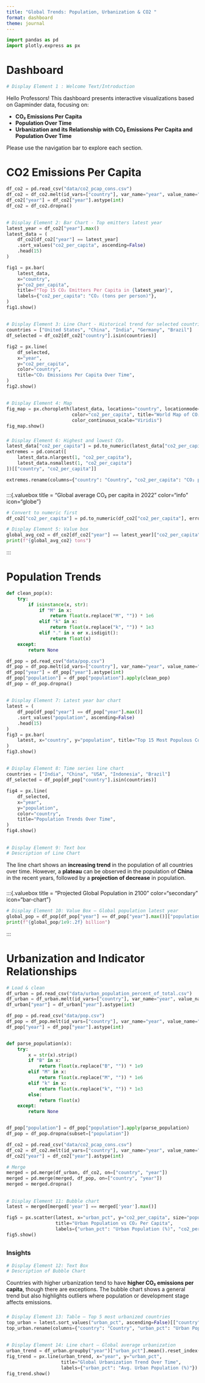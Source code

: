 ```yaml
---
title: "Global Trends: Population, Urbanization & CO2 "
format: dashboard
theme: journal
---
```


```python
import pandas as pd
import plotly.express as px
```

# Dashboard

```python
# Display Element 1 : Welcome Text/Introduction
```

Hello Professors!
This dashboard presents interactive visualizations based on Gapminder data, focusing on:

- **CO₂ Emissions Per Capita**
- **Population Over Time**
- **Urbanization and its Relationship with CO₂ Emissions Per Capita and Population Over Time**

Please use the navigation bar to explore each section.

# CO2 Emissions Per Capita

```python
df_co2 = pd.read_csv("data/co2_pcap_cons.csv")
df_co2 = df_co2.melt(id_vars=["country"], var_name="year", value_name="co2_per_capita")
df_co2["year"] = df_co2["year"].astype(int)
df_co2 = df_co2.dropna()
```

## {height="35%"}

```python
# Display Element 2: Bar Chart - Top emitters latest year
latest_year = df_co2["year"].max()
latest_data = (
    df_co2[df_co2["year"] == latest_year]
    .sort_values("co2_per_capita", ascending=False)
    .head(15)
)

fig1 = px.bar(
    latest_data,
    x="country",
    y="co2_per_capita",
    title=f"Top 15 CO₂ Emitters Per Capita in {latest_year}",
    labels={"co2_per_capita": "CO₂ (tons per person)"},
)
fig1.show()
```

## {height="35%"}

```python
# Display Element 3: Line Chart - Historical trend for selected countries
countries = ["United States", "China", "India", "Germany", "Brazil"]
df_selected = df_co2[df_co2["country"].isin(countries)]

fig2 = px.line(
    df_selected,
    x="year",
    y="co2_per_capita",
    color="country",
    title="CO₂ Emissions Per Capita Over Time",
)
fig2.show()
```

## {height="30%"}

### {width="40%"}
```python
# Display Element 4: Map
fig_map = px.choropleth(latest_data, locations="country", locationmode="country names",
                        color="co2_per_capita", title="World Map of CO₂ Per Capita",
                        color_continuous_scale="Viridis")
fig_map.show()
```

### {width="35%"}
```python
# Display Element 6: Highest and lowest CO₂
latest_data["co2_per_capita"] = pd.to_numeric(latest_data["co2_per_capita"], errors="coerce")
extremes = pd.concat([
    latest_data.nlargest(1, "co2_per_capita"),
    latest_data.nsmallest(1, "co2_per_capita")
])[["country", "co2_per_capita"]]

extremes.rename(columns={"country": "Country", "co2_per_capita": "CO₂ per Capita"}).reset_index(drop=True)
```

### {width="25%"}
:::{.valuebox title = "Global average CO₂ per capita in 2022" color="info" icon="globe"}
```python
# Convert to numeric first
df_co2["co2_per_capita"] = pd.to_numeric(df_co2["co2_per_capita"], errors="coerce")

# Display Element 5: Value box
global_avg_co2 = df_co2[df_co2["year"] == latest_year]["co2_per_capita"].mean().round(2)
print(f"{global_avg_co2} tons")
```

:::

# Population Trends

```python
def clean_pop(x):
    try:
        if isinstance(x, str):
            if "M" in x:
                return float(x.replace("M", "")) * 1e6
            elif "k" in x:
                return float(x.replace("k", "")) * 1e3
            elif "." in x or x.isdigit():
                return float(x)
    except:
        return None
```

```python
df_pop = pd.read_csv("data/pop.csv")
df_pop = df_pop.melt(id_vars=["country"], var_name="year", value_name="population")
df_pop["year"] = df_pop["year"].astype(int)
df_pop["population"] = df_pop["population"].apply(clean_pop)
df_pop = df_pop.dropna()
```

##
```python
# Display Element 7: Latest year bar chart
latest = (
    df_pop[df_pop["year"] == df_pop["year"].max()]
    .sort_values("population", ascending=False)
    .head(15)
)
fig3 = px.bar(
    latest, x="country", y="population", title="Top 15 Most Populous Countries"
)
fig3.show()
```

##
```python
# Display Element 8: Time series line chart
countries = ["India", "China", "USA", "Indonesia", "Brazil"]
df_selected = df_pop[df_pop["country"].isin(countries)]

fig4 = px.line(
    df_selected,
    x="year",
    y="population",
    color="country",
    title="Population Trends Over Time",
)
fig4.show()
```

##

###

```python
# Display Element 9: Text box
# Description of Line Chart
```

The line chart shows an **increasing trend** in the population of all countries over time. However, a **plateau** can be observed in the population of **China** in the recent years, followed by a **projection of decrease** in population.

###
:::{.valuebox title = "Projected Global Population in 2100" color="secondary" icon="bar-chart"}
```python
# Display Element 10: Value Box – Global population latest year
global_pop = df_pop[df_pop["year"] == df_pop["year"].max()]["population"].sum()
print(f"{global_pop/1e9:.2f} billion")
```

:::

# Urbanization and Indicator Relationships

```python
# Load & clean
df_urban = pd.read_csv("data/urban_population_percent_of_total.csv")
df_urban = df_urban.melt(id_vars=["country"], var_name="year", value_name="urban_pct")
df_urban["year"] = df_urban["year"].astype(int)

df_pop = pd.read_csv("data/pop.csv")
df_pop = df_pop.melt(id_vars=["country"], var_name="year", value_name="population")
df_pop["year"] = df_pop["year"].astype(int)


def parse_population(x):
    try:
        x = str(x).strip()
        if "B" in x:
            return float(x.replace("B", "")) * 1e9
        elif "M" in x:
            return float(x.replace("M", "")) * 1e6
        elif "k" in x:
            return float(x.replace("k", "")) * 1e3
        else:
            return float(x)
    except:
        return None


df_pop["population"] = df_pop["population"].apply(parse_population)
df_pop = df_pop.dropna(subset=["population"])

df_co2 = pd.read_csv("data/co2_pcap_cons.csv")
df_co2 = df_co2.melt(id_vars=["country"], var_name="year", value_name="co2_per_capita")
df_co2["year"] = df_co2["year"].astype(int)
```

```python
# Merge
merged = pd.merge(df_urban, df_co2, on=["country", "year"])
merged = pd.merge(merged, df_pop, on=["country", "year"])
merged = merged.dropna()
```

##
```python
# Display Element 11: Bubble chart
latest = merged[merged['year'] == merged['year'].max()]

fig5 = px.scatter(latest, x="urban_pct", y="co2_per_capita", size="population", color="country",
                  title="Urban Population vs CO₂ Per Capita",
                  labels={"urban_pct": "Urban Population (%)", "co2_per_capita": "CO₂ per Capita"})
fig5.show()
```

##

### Insights

```python
# Display Element 12: Text Box
# Description of Bubble Chart
```

Countries with higher urbanization tend to have **higher CO₂ emissions per capita**, though there are exceptions. The bubble chart shows a general trend but also highlights outliers where population or development stage affects emissions.

###
```python
# Display Element 13: Table – Top 5 most urbanized countries
top_urban = latest.sort_values("urban_pct", ascending=False)[["country", "urban_pct"]].head(5)
top_urban.rename(columns={"country": "Country", "urban_pct": "Urban Population (%)"}).reset_index(drop=True)
```

##
```python

# Display Element 14: Line chart – Global average urbanization
urban_trend = df_urban.groupby("year")["urban_pct"].mean().reset_index()
fig_trend = px.line(urban_trend, x="year", y="urban_pct",
                    title="Global Urbanization Trend Over Time",
                    labels={"urban_pct": "Avg. Urban Population (%)"})
fig_trend.show()
```